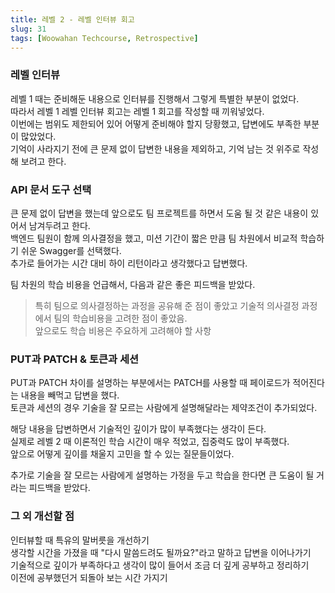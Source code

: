 ```yaml
---
title: 레벨 2 - 레벨 인터뷰 회고
slug: 31
tags: [Woowahan Techcourse, Retrospective]
---
```


### 레벨 인터뷰

레벨 1 때는 준비해둔 내용으로 인터뷰를 진행해서 그렇게 특별한 부분이 없었다.  
따라서 레벨 1 레벨 인터뷰 회고는 레벨 1 회고를 작성할 때 끼워넣었다.  
이번에는 범위도 제한되어 있어 어떻게 준비해야 할지 당황했고, 답변에도 부족한 부분이 많았었다.  
기억이 사라지기 전에 큰 문제 없이 답변한 내용을 제외하고, 기억 남는 것 위주로 작성해 보려고 한다.  

### API 문서 도구 선택

큰 문제 없이 답변을 했는데 앞으로도 팀 프로젝트를 하면서 도움 될 것 같은 내용이 있어서 남겨두려고 한다.  
백엔드 팀원이 함께 의사결정을 했고, 미션 기간이 짧은 만큼 팀 차원에서 비교적 학습하기 쉬운 Swagger를 선택했다.  
추가로 들어가는 시간 대비 하이 리턴이라고 생각했다고 답변했다.

팀 차원의 학습 비용을 언급해서, 다음과 같은 좋은 피드백을 받았다.

> 특히 팀으로 의사결정하는 과정을 공유해 준 점이 좋았고 기술적 의사결정 과정에서 팀의 학습비용을 고려한 점이 좋았음.  
> 앞으로도 학습 비용은 주요하게 고려해야 할 사항
>

### PUT과 PATCH & 토큰과 세션

PUT과 PATCH 차이를 설명하는 부분에서는 PATCH를 사용할 때 페이로드가 적어진다는 내용을 빼먹고 답변을 했다.  
토큰과 세션의 경우 기술을 잘 모르는 사람에게 설명해달라는 제약조건이 추가되었다.  

해당 내용을 답변하면서 기술적인 깊이가 많이 부족했다는 생각이 든다.  
실제로 레벨 2 때 이론적인 학습 시간이 매우 적었고, 집중력도 많이 부족했다.  
앞으로 어떻게 깊이를 채울지 고민을 할 수 있는 질문들이었다.  

추가로 기술을 잘 모르는 사람에게 설명하는 가정을 두고 학습을 한다면 큰 도움이 될 거라는 피드백을 받았다.  

### 그 외 개선할 점

인터뷰할 때 특유의 말버릇을 개선하기  
생각할 시간을 가졌을 때 "다시 말씀드려도 될까요?"라고 말하고 답변을 이어나가기  
기술적으로 깊이가 부족하다고 생각이 많이 들어서 조금 더 깊게 공부하고 정리하기  
이전에 공부했던거 되돌아 보는 시간 가지기